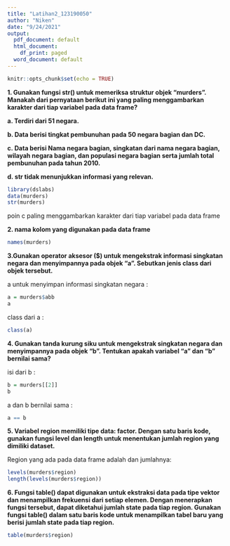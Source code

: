 ```yaml
---
title: "Latihan2_123190050"
author: "Niken"
date: "9/24/2021"
output:
  pdf_document: default
  html_document:
    df_print: paged
  word_document: default
---
```


```r
knitr::opts_chunk$set(echo = TRUE)
```

**1. Gunakan fungsi str() untuk memeriksa struktur objek “murders”. Manakah dari pernyataan berikut ini yang paling menggambarkan karakter dari tiap variabel pada data frame?**

**a. Terdiri dari 51 negara.**

**b. Data berisi tingkat pembunuhan pada 50 negara bagian dan DC.**

**c. Data berisi Nama negara bagian, singkatan dari nama negara bagian, wilayah negara bagian, dan populasi negara bagian serta jumlah total pembunuhan pada tahun 2010.**

**d. str tidak menunjukkan informasi yang relevan.**


```r
library(dslabs)
data(murders)
str(murders)
```

poin c paling menggambarkan karakter dari tiap variabel pada data frame

**2. nama kolom yang digunakan pada data frame**

```r
names(murders)
```
**3.Gunakan operator aksesor ($) untuk mengekstrak informasi singkatan negara dan menyimpannya pada objek “a”. Sebutkan jenis class dari objek tersebut.**

a untuk menyimpan informasi singkatan negara :
```r
a = murders$abb
a
```
class dari a    :
```r
class(a)
```
**4. Gunakan tanda kurung siku untuk mengekstrak singkatan negara dan menyimpannya pada objek “b”. Tentukan apakah variabel “a” dan “b” bernilai sama?**

isi dari b    :
```r
b = murders[[2]]
b
```
a dan b bernilai sama     :
```r
a == b
```
**5. Variabel region memiliki tipe data: factor. Dengan satu baris kode, gunakan fungsi level dan length untuk menentukan jumlah region yang dimiliki dataset.** 

Region yang ada pada data frame adalah dan jumlahnya:
```r
levels(murders$region)
length(levels(murders$region))
```

**6. Fungsi table() dapat digunakan untuk ekstraksi data pada tipe vektor dan menampilkan frekuensi dari setiap elemen. Dengan menerapkan fungsi tersebut, dapat diketahui jumlah state pada tiap region. Gunakan fungsi table() dalam satu baris kode untuk menampilkan tabel baru yang berisi jumlah state pada tiap region.**

```r
table(murders$region)
```
